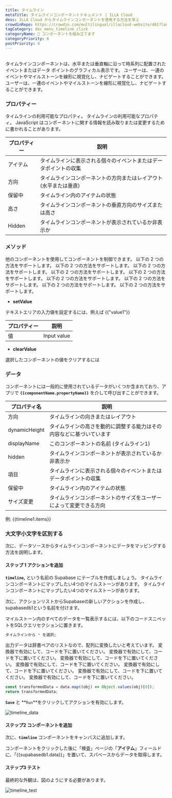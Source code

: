 ```yaml
---
title: タイムライン
metaTitle: タイムラインコンポーネントドキュメント | ILLA Cloud
desc: ILLA Cloud からタイムラインコンポーネントを使用する方法を学ぶ
crowdinRepo: https://crowdin.com/multilingual/illacloud-website/401?languages=ja&filter=basic&value=0
tagCategory: doc_menu_timeline_click
categoryName: 🧬 コンポーネントを組み立てます
categoryPriority: 6
postPriority: 4
---
```


## <h2 hidden>タイムラインとは？</h2>

タイムラインコンポーネントは、水平または垂直軸に沿って時系列に配置されたイベントまたはデータ ポイントのグラフィカル表示です。 ユーザーは、一連のイベントやマイルストーンを線形に視覚化し、ナビゲートすることができます。 ユーザーは、一連のイベントやマイルストーンを線形に視覚化し、ナビゲートすることができます。

### プロパティー

タイムラインの利用可能なプロパティ。 タイムラインの利用可能なプロパティ。 JavaScript はコンポーネントに関する情報を読み取りまたは変更するために書かれることがあります。

| プロパティー     | 説明                                                                           |
| ---------- | ---------------------------------------------------------------------------- |
| アイテム       | タイムラインに表示される個々のイベントまたはデータポイントの収集                                             |
| 方向         | タイムラインコンポーネントの方向またはレイアウト (水平または垂直)                                           |
| 保留中        | タイムライン内のアイテムの状態                                                              |
| 高さ         | タイムラインコンポーネントの垂直方向のサイズまたは高さ                                                  |
| Hidden     | タイムラインコンポーネントが表示されているか非表示か                                                   |

### メソッド

他のコンポーネントを使用してコンポーネントを制御できます。 以下の 2 つの方法をサポートします。 以下の 2 つの方法をサポートします。 以下の 2 つの方法をサポートします。 以下の 2 つの方法をサポートします。 以下の 2 つの方法をサポートします。 以下の 2 つの方法をサポートします。 以下の 2 つの方法をサポートします。 以下の 2 つの方法をサポートします。 以下の 2 つの方法をサポートします。

-   **setValue**

テキストエリアの入力値を設定するには、例えば {{"value1"}}

| プロパティー | 説明          |
| ------ | ----------- |
| 値      | Input value |

-   **clearValue**

選択したコンポーネントの値をクリアするには

### データ

コンポーネントには一般的に使用されているデータがいくつか含まれており、アプリで **`{{componentName.propertyName}}`** を介して呼び出すことができます。

| プロパティ名          | 説明                                                                                         |
| --------------- | ------------------------------------------------------------------------------------------ |
| 方向              | タイムラインの向きまたはレイアウト                                                                          |
| dynamicHeight   | タイムラインの高さを動的に調整する能力はその内容などに基づいています                                                         |
| displayName     | このコンポーネントの名前 (タイムライン1)                                                                     |
| hidden          | タイムラインコンポーネントが表示されているか非表示か                                                                 |
| 項目              | タイムラインに表示される個々のイベントまたはデータポイントの収集                                                           |
| 保留中             | タイムライン内のアイテムの状態                                                                            |
| サイズ変更           | タイムラインコンポーネントのサイズをユーザーによって変更できる方向                                                          |

例: {{timeline1.items}}

### 大文字小文字を区別する

次に、データソースからタイムラインコンポーネントにデータをマッピングする方法を説明します。

#### ステップ 1 アクションを追加

**`timeline`,** という名前の Supabase にテーブルを作成しましょう。 タイムラインコンポーネントにマップしたい4つのマイルストーンがあります。 タイムラインコンポーネントにマップしたい4つのマイルストーンがあります。

次に、アクションリストからSupabaseの新しいアクションを作成し、supabasedb1という名前を付けます。

マイルストーン内のすべてのデータを一覧表示するには、以下のコードスニペットをSQLクエリセクションに置きます。

```sql
タイムラインから * を選択;
```

出力データは辞書ペアのリストなので、配列に変換したいと考えています。 変換器で有効にして、コードを下に置いてください。 変換器で有効にして、コードを下に置いてください。 変換器で有効にして、コードを下に置いてください。 変換器で有効にして、コードを下に置いてください。 変換器で有効にして、コードを下に置いてください。 変換器で有効にして、コードを下に置いてください。 変換器で有効にして、コードを下に置いてください。

```jsx
const transformedData = data.map((obj) => Object.values(obj)[0]);
return transformedData;
```

**`Save`** と **`Run`**をクリックしてアクションを有効にします。

![timeline_data](https://cdn.illacloud.com/official-website/img/official-site/components/timeline_data.jpg)

#### ステップ2 コンポーネントを追加

次に、**`timeline`** コンポーネントをキャンバスに追加します。

コンポーネントをクリックした後に「検査」ページの「**アイテム**」フィールドに、「{{supabasedb1.data}}」を置いて、スパベースからデータを取得します。

#### ステップ3 テスト

最終的な外観は、図のようにする必要があります。

![timeline_test](https://cdn.illacloud.com/official-website/img/official-site/components/timeline_test.jpg)
